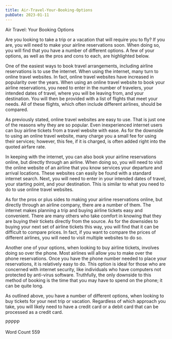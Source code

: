 ```yaml
---
title: Air-Travel-Your-Booking-Options
pubDate: 2023-01-11
---
```


Air Travel:  Your Booking Options

Are you looking to take a trip or a vacation that will require you to fly?  If you are, you will need to make your airline reservations soon.  When doing so, you will find that you have a number of different options.  A few of your options, as well as the pros and cons to each, are highlighted below.

One of the easiest ways to book travel arrangements, including airline reservations is to use the internet. When using the internet, many turn to online travel websites.  In fact, online travel websites have increased in popularity over the years.  When using an online travel website to book your airline reservations, you need to enter in the number of travelers, your intended dates of travel, where you will be leaving from, and your destination.  You will then be provided with a list of flights that meet your needs.  All of these flights, which often include different airlines, should be compared.

As previously stated, online travel websites are easy to use.  That is just one of the reasons why they are so popular.  Even inexperienced internet users can buy airline tickets from a travel website with ease.  As for the downside to using an online travel website, many charge you a small fee for using their services; however, this fee, if it is charged, is often added right into the quoted airfare rate.

In keeping with the internet, you can also book your airline reservations online, but directly through an airline.  When doing so, you will need to visit the online website of an airline that you know services your departure and arrival locations.  These websites can easily be found with a standard internet search.  Next, you will need to enter in your intended dates of travel, your starting point, and your destination.  This is similar to what you need to do to use online travel websites.

As for the pros or plus sides to making your airline reservations online, but directly through an airline company, there are a number of them.  The internet makes planning a trip and buying airline tickets easy and convenient.  There are many others who take comfort in knowing that they are buying their tickets directly from the source.  As for the downsides to buying your next set of airline tickets this way, you will find that it can be difficult to compare prices.  In fact, if you want to compare the prices of different airlines, you will need to visit multiple websites to do so.

Another one of your options, when looking to buy airline tickets, involves doing so over the phone.  Most airlines will allow you to make over the phone reservations.  Once you have the phone number needed to place your reservations, it is relatively easy to do.  This option is ideal for those who are concerned with internet security, like individuals who have computers not protected by anti-virus software.  Truthfully, the only downside to this method of booking is the time that you may have to spend on the phone; it can be quite long.

As outlined above, you have a number of different options, when looking to buy tickets for your next trip or vacation.  Regardless of which approach you take, you will likely need to have a credit card or a debit card that can be processed as a credit card.

PPPPP

Word Count 559